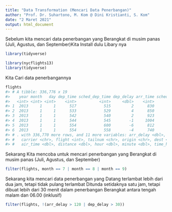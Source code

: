 ---
title: "Data Transformation (Mencari Data Penerbangan)"
author: "Prof. Dr. Suhartono, M. Kom @ Dini Kristianti, S. Kom"
date: "2 Maret 2021"
output: html_document
---
Sebelum kita mencari data penerbangan yang Berangkat di musim panas (Juli, Agustus, dan September)Kita Install dulu Libary nya
```{r}
library(tidyverse)
```
```{r}
library(nycflights13)
library(tidyverse)
```
Kita Cari data penerbangannya
```{r}
flights
#> # A tibble: 336,776 x 19
#>    year month   day dep_time sched_dep_time dep_delay arr_time sched_arr_time
#>   <int> <int> <int>    <int>          <int>     <dbl>    <int>          <int>
#> 1  2013     1     1      517            515         2      830            819
#> 2  2013     1     1      533            529         4      850            830
#> 3  2013     1     1      542            540         2      923            850
#> 4  2013     1     1      544            545        -1     1004           1022
#> 5  2013     1     1      554            600        -6      812            837
#> 6  2013     1     1      554            558        -4      740            728
#> # . with 336,770 more rows, and 11 more variables: arr_delay <dbl>,
#> #   carrier <chr>, flight <int>, tailnum <chr>, origin <chr>, dest <chr>,
#> #   air_time <dbl>, distance <dbl>, hour <dbl>, minute <dbl>, time_hour <dttm>
```
Sekarang Kita mencoba untuk mencari penerbangan yang Berangkat di musim panas (Juli, Agustus, dan September)


```{r}
filter(flights, month == 7 | month == 8 | month == 9)
```
Sekarang kita mencari data penerbangan yang Datang terlambat lebih dari dua jam, tetapi tidak pulang terlambat
Ditunda setidaknya satu jam, tetapi dibuat lebih dari 30 menit dalam penerbangan
Berangkat antara tengah malam dan 06.00 (inklusif)


```{r}
filter(flights, !(arr_delay > 120 | dep_delay > 30))
```
